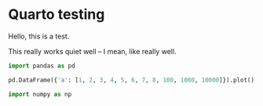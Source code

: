 # Quarto testing

Hello, this is a test.

This really works quiet well -- I mean, like really well.


```python
import pandas as pd

pd.DataFrame({'a': [1, 2, 3, 4, 5, 6, 7, 8, 100, 1000, 10000]}).plot();

```

```python
import numpy as np


```
